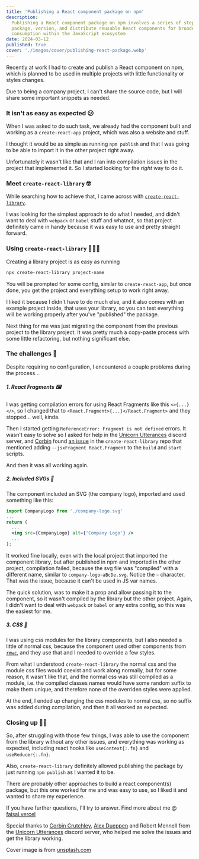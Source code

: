 ```yaml
---
title: 'Publishing a React component package on npm'
description:
  Publishing a React component package on npm involves a series of steps to
  package, version, and distribute reusable React components for broader
  consumption within the JavaScript ecosystem
date: 2024-03-12
published: true
cover: './images/cover/publishing-react-package.webp'
---
```


Recently at work I had to create and publish a React component on npm, which is
planned to be used in multiple projects with little functionality or styles
changes.

Due to being a company project, I can't share the source code, but I will share
some important snippets as needed.

### It isn't as easy as expected 😕

When I was asked to do such task, we already had the component built and working
as a `create-react-app` project, which was also a website and stuff.

I thought it would be as simple as running `npm publish` and that I was going to
be able to import it in the other project right away.

Unfortunately it wasn't like that and I ran into compilation issues in the
project that implemented it. So I started looking for the _right_ way to do it.

### Meet `create-react-library` 🤓

While searching how to achieve that, I came across with
[`create-react-library`](https://github.com/transitive-bullshit/create-react-library).

I was looking for the simplest approach to do what I needed, and didn't want to
deal with `webpack` or `babel` stuff and whatnot, so that project definitely
came in handy because it was easy to use and pretty straight forward.

### Using `create-react-library` 👨🏼‍💻

Creating a library project is as easy as running

```bash
npx create-react-library project-name
```

You will be prompted for some config, similar to `create-react-app`, but once
done, you get the project and everything setup to work right away.

I liked it because I didn't have to do much else, and it also comes with an
example project inside, that uses your library, so you can test everything will
be working properly after you've "published" the package.

Next thing for me was just migrating the component from the previous project to
the library project. It was pretty much a copy-paste process with some little
refactoring, but nothing significant else.

### The challenges 😬

Despite requiring no configuration, I encountered a couple problems during the
process...

##### 1. React Fragments 🖼

I was getting compilation errors for using React Fragments like this
`<>{...}</>`, so I changed that to `<React.Fragment>{...}</React.Fragment>` and
they stopped... well, kinda.

Then I started getting `ReferenceError: Fragment is not defined` errors. It
wasn't easy to solve so I asked for help in the
[Unicorn Utterances](https://discord.gg/FMcvc6T) discord server, and
[Corbin](http://crutchcorn.dev/) found
[an issue](https://github.com/transitive-bullshit/create-react-library/issues/243#issuecomment-653525598)
in the `create-react-library` repo that mentioned adding
`--jsxFragment React.Fragment` to the `build` and `start` scripts.

And then it was all working again.

##### 2. Included SVGs 📐

The component included an SVG (the company logo), imported and used something
like this:

```jsx
import CompanyLogo from './company-logo.svg'
...
return (
  ...
  <img src={CompanyLogo} alt={'Company Logo'} />
  ...
);
```

It worked fine locally, even with the local project that imported the component
library, but after published in npm and imported in the other project,
compilation failed, because the svg file was "compiled" with a different name,
similar to `company-logo~aBcDe.svg`. Notice the `~` character. That was the
issue, because it can't be used in JS var names.

The quick solution, was to make it a prop and allow passing it to the component,
so it wasn't compiled by the library but the other project. Again, I didn't want
to deal with `webpack` or `babel` or any extra config, so this was the easiest
for me.

##### 3. CSS 🎨

I was using css modules for the library components, but I also needed a little
of normal css, because the component used other components from
[`rmwc`](https://rmwc.io), and they use that and I needed to override a few
styles.

From what I understood `create-react-library` the normal css and the module css
files would coexist and work along normally, but for some reason, it wasn't like
that, and the normal css was still compiled as a module, i.e. the compiled
classes names would have some random suffix to make them unique, and therefore
none of the overriden styles were applied.

At the end, I ended up changing the css modules to normal css, so no suffix was
added during compilation, and then it all worked as expected.

### Closing up 👋🏼

So, after struggling with those few things, I was able to use the component from
the library without any other issues, and everything was working as expected,
including react hooks like `useContext{:.fn}` and `useReducer{:.fn}`.

Also, `create-react-library` definitely allowed publishing the package by just
running `npm publish` as I wanted it to be.

There are probably other approaches to build a react component(s) package, but
this one worked for me and was easy to use, so I liked it and wanted to share my
experience.

If you have further questions, I'll try to answer. Find more about me @
[faisal.vercel](https://personal-website-phi-five.vercel.app/)

Special thanks to [Corbin Crutchley](http://crutchcorn.dev/),
[Alex Dueppen](https://ajd.sh/) and Robert Mennell from the
[Unicorn Utterances](https://discord.gg/FMcvc6T) discord server, who helped me
solve the issues and get the library working.

Cover image is from [unsplash.com](https://unsplash.com/photos/FkjaN-7gWC0)
